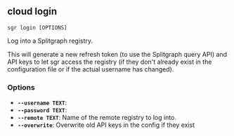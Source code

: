 
## cloud login

```sgr login [OPTIONS] ```

Log into a Splitgraph registry.

This will generate a new refresh token (to use the Splitgraph query API)
and API keys to let sgr access the registry (if they don't already exist
in the configuration file or if the actual username has changed).

### Options

  * **`--username TEXT`**: 
  * **`--password TEXT`**: 
  * **`--remote TEXT`**: Name of the remote registry to log into.
  * **`--overwrite`**: Overwrite old API keys in the config if they exist

